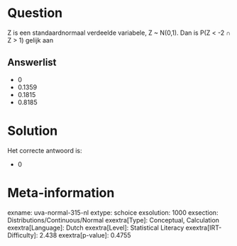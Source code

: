 Question
========

Z is een standaardnormaal verdeelde variabele, Z \~ N(0,1). Dan is P(Z
\< -2 ∩ Z \> 1) gelijk aan


Answerlist
----------

* 0
* 0.1359
* 0.1815
* 0.8185

Solution
========

Het correcte antwoord is: 

* 0

Meta-information
================
exname: uva-normal-315-nl
extype: schoice
exsolution: 1000
exsection: Distributions/Continuous/Normal
exextra[Type]: Conceptual, Calculation
exextra[Language]: Dutch
exextra[Level]: Statistical Literacy
exextra[IRT-Difficulty]: 2.438
exextra[p-value]: 0.4755
